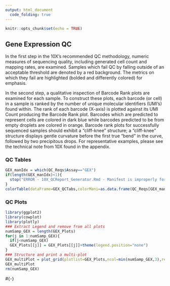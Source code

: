 ```yaml
---
output: html_document
  code_folding: true
---
```


```r
knitr::opts_chunk$set(echo = TRUE)
```

## Gene Expression QC {.tabset .tabset-pill}
In the first step in the 10X's recommended QC methodology, numeric measures of sequencing quality, including generated cell count and mapping rates, are examined. Samples which fail QC by falling outside of an acceptable threshold are denoted by a red background. The metrics on which they fail are highlighted (bolded and differently colored) for emphasis. 

In the second step, a qualitative inspection of Barcode Rank plots are examined for each sample. To construct these plots, each barcode (or cell) in a sample is ranked by the number of unique molecular identifiers (UMI's) found within. The rank of each barcode (X-axis) is plotted against its UMI Count producing the Barcode Rank plot. Barcodes which are predicted to represent cells are colored in dark blue while barcodes predicted to be from empty droplets are colored in orange. Barcode rank plots for successfully sequenced samples should exhibit a "cliff-knee" structure; a "cliff-knee" structure displays gentle curvature before the first true "bend" in the curve, followed by two precipitous drops. For representative examples, please see the technical note from 10X found in the appendix. 

### QC Tables
```r
GEX_manIdx = which(QC_Reqs$Assay=="GEX")
if(length(GEX_manIdx)<1){
  stop("ERROR - 10X_QCReport_Generator.Rmd - Manifest is improperly formed as no elements pertain to gene expression assays.")
}
colorTable(dataFrame=GEX_QCTabs,colorMani=as.data.frame(QC_Reqs[GEX_manIdx,]))
```

### QC Plots
```r
library(ggplot2)
library(cowplot)
library(plotly)
### Extract Legend and remove from all plots
numSamp_GEX = length(GEX_Plots)
for(j in 1:numSamp_GEX){
  if(j<numSamp_GEX)
  GEX_Plots[[j]] = GEX_Plots[[j]]+theme(legend.position="none")
}
### Structure and print a multi-plot
GEX_multiPlot = plot_grid(plotlist=GEX_Plots,ncol=min(numSamp_GEX,3),rel_widths = c(rep(1,(numSamp_GEX)-1),1.5))
GEX_multiPlot
rm(numSamp_GEX)
```

#{-}
